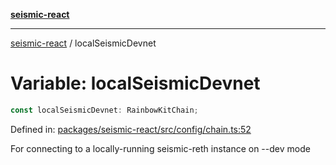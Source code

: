 [**seismic-react**](/seismic-react/README.mdx)

---

[seismic-react](/seismic-react/globals.mdx) / localSeismicDevnet

# Variable: localSeismicDevnet

```ts
const localSeismicDevnet: RainbowKitChain;
```

Defined in: [packages/seismic-react/src/config/chain.ts:52](https://github.com/SeismicSystems/seismic-client/blob/fe4ea18662b9b9725dc8d15ad03bde6f01c024a3/packages/seismic-react/src/config/chain.ts#L52)

For connecting to a locally-running seismic-reth instance on --dev mode
